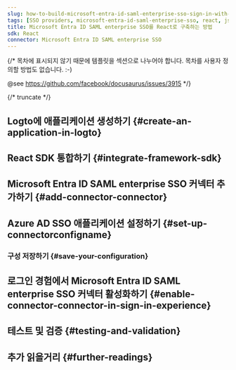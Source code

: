 ```yaml
---
slug: how-to-build-microsoft-entra-id-saml-enterprise-sso-sign-in-with-react-and-logto
tags: [SSO providers, microsoft-entra-id-saml-enterprise-sso, react, js, SAML authentication, enterprise login, SSO login]
title: Microsoft Entra ID SAML enterprise SSO를 React로 구축하는 방법
sdk: React
connector: Microsoft Entra ID SAML enterprise SSO
---
```


{/*
  목차에 표시되지 않기 때문에 템플릿을 섹션으로 나누어야 합니다.
  목차를 사용자 정의할 방법도 없습니다. :-)

  @see https://github.com/facebook/docusaurus/issues/3915
*/}




{/* truncate */}

<Intro connector={connector} sdk="React" link="https://reactjs.org" />

## Logto에 애플리케이션 생성하기 \{#create-an-application-in-logto}

<CreateApplication type="Single page app" framework="React" />

## React SDK 통합하기 \{#integrate-framework-sdk}

<IntegrateSdk />

## Microsoft Entra ID SAML enterprise SSO 커넥터 추가하기 \{#add-connector-connector}

<AddSsoConnector framework="React" />

## Azure AD SSO 애플리케이션 설정하기 \{#set-up-connectorconfigname}

<ConnectorGuide />

### 구성 저장하기 \{#save-your-configuration}

<SaveYourConfiguration connector={connector} />

## 로그인 경험에서 Microsoft Entra ID SAML enterprise SSO 커넥터 활성화하기 \{#enable-connector-connector-in-sign-in-experience}

<EnableSsoConnector />

## 테스트 및 검증 \{#testing-and-validation}

<TestingAndValidation connector={connector} sdk="React" />

## 추가 읽을거리 \{#further-readings}

<FurtherReadings />